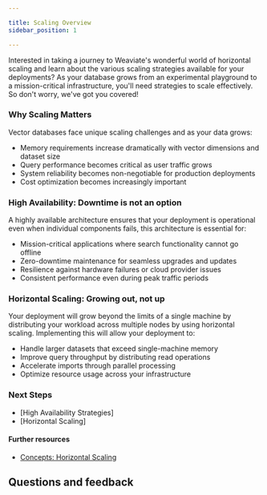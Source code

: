 ```yaml
---

title: Scaling Overview
sidebar_position: 1

---
```


Interested in taking a journey to Weaviate's wonderful world of horizontal scaling and learn about the various scaling strategies available for your deployments?  As your database grows from an experimental playground to a mission-critical infrastructure, you'll need strategies to scale effectively. So don't worry, we've got you covered!

### Why Scaling Matters

Vector databases face unique scaling challenges and as your data grows:

- Memory requirements increase dramatically with vector dimensions and dataset size
- Query performance becomes critical as user traffic grows
- System reliability becomes non-negotiable for production deployments
- Cost optimization becomes increasingly important


### High Availability: Downtime is not an option

A highly available architecture ensures that your deployment is operational even when individual components fails, this architecture is essential for:

- Mission-critical applications where search functionality cannot go offline 
- Zero-downtime maintenance for seamless upgrades and updates
- Resilience against hardware failures or cloud provider issues
- Consistent performance even during peak traffic periods

### Horizontal Scaling: Growing out, not up

Your deployment will grow beyond the limits of a single machine by distributing your workload across multiple nodes by using horizontal scaling. Implementing this will allow your deployment to: 

- Handle larger datasets that exceed single-machine memory
- Improve query throughput by distributing read operations
- Accelerate imports through parallel processing
- Optimize resource usage across your infrastructure


### Next Steps

- [High Availability Strategies]
- [Horizontal Scaling]

#### Further resources

- [Concepts: Horizontal Scaling](/docs/weaviate/concepts/cluster.md)


## Questions and feedback


<DocsFeedback/>
